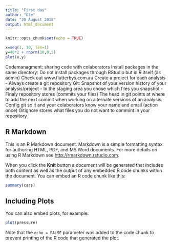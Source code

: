 ```yaml
---
title: "First day"
author: "Ole"
date: "20 August 2018"
output: html_document
---
```


```r
knitr::opts_chunk$set(echo = TRUE)
```

```r
x=seq(1, 10, len=1)
y=40*2 + rnorm(10,0,5)
plot(x,y)
```
Codemanagment: sharing code with colaborators
Install packages in the same directory: Do not install packages through RStudio but in R itself (as admin)
Check out www.flutterbys.com.au
Create a project for each analysis - Always create a git repository
Git: Snapshot of your version history of your analysis/project - In the staging area you chose which files you snapshot - Finaly repository stores (commits your files)
The head in git points at where to add the next commit when working on alternate versions of an analysis.
Config git so it and your colaborators know your name and email (action once)
Gitignore stores what files you do not want to commint in your repository

## R Markdown

This is an R Markdown document. Markdown is a simple formatting syntax for authoring HTML, PDF, and MS Word documents. For more details on using R Markdown see <http://rmarkdown.rstudio.com>.

When you click the **Knit** button a document will be generated that includes both content as well as the output of any embedded R code chunks within the document. You can embed an R code chunk like this:

```r
summary(cars)
```

## Including Plots

You can also embed plots, for example:

```r
plot(pressure)
```

Note that the `echo = FALSE` parameter was added to the code chunk to prevent printing of the R code that generated the plot.
